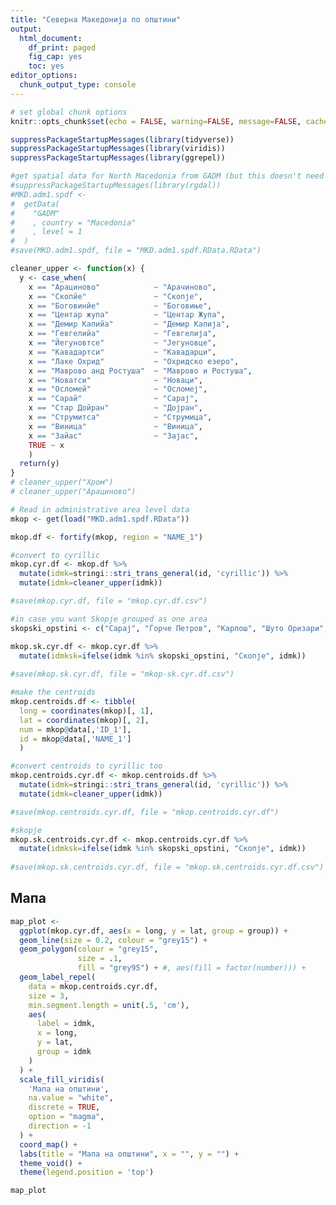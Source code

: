 ```yaml
---
title: "Северна Македонија по општини"
output:
  html_document:
    df_print: paged
    fig_cap: yes
    toc: yes
editor_options:
  chunk_output_type: console
---
```


```r
# set global chunk options
knitr::opts_chunk$set(echo = FALSE, warning=FALSE, message=FALSE, cache=FALSE)
```

```r
suppressPackageStartupMessages(library(tidyverse))
suppressPackageStartupMessages(library(viridis))
suppressPackageStartupMessages(library(ggrepel))
```

```r
#get spatial data for North Macedonia from GADM (but this doesn't need to be run every time)
#suppressPackageStartupMessages(library(rgdal))
#MKD.adm1.spdf <- 
#  getData(
#    "GADM"
#    , country = "Macedonia"
#    , level = 1
#  )
#save(MKD.adm1.spdf, file = "MKD.adm1.spdf.RData.RData")
```

```r
cleaner_upper <- function(x) {
  y <- case_when(
    x == "Арациново"            ~ "Арачиново",
    x == "Скопйе"               ~ "Скопје",
    x == "Боговинйе"            ~ "Боговиње",
    x == "Центар жупа"          ~ "Центар Жупа",
    x == "Демир Капийа"         ~ "Демир Капија",
    x == "Гевгелийа"            ~ "Гевгелија",
    x == "Йегуновтсе"           ~ "Јегуновце",
    x == "Кавадартси"           ~ "Кавадарци",
    x == "Лаке Охрид"           ~ "Охридско езеро",
    x == "Маврово анд Ростуша"  ~ "Маврово и Ростуша",
    x == "Новатси"              ~ "Новаци",
    x == "Осломей"              ~ "Осломеј",
    x == "Сарай"                ~ "Сарај",
    x == "Стар Дойран"          ~ "Дојран",
    x == "Струмитса"            ~ "Струмица",
    x == "Виница"               ~ "Виница",
    x == "Зайас"                ~ "Зајас",
    TRUE ~ x
    )
  return(y)
}
# cleaner_upper("Хром")
# cleaner_upper("Арациново")
```


```r
# Read in administrative area level data
mkop <- get(load("MKD.adm1.spdf.RData"))

mkop.df <- fortify(mkop, region = "NAME_1")

#convert to cyrillic
mkop.cyr.df <- mkop.df %>%
  mutate(idmk=stringi::stri_trans_general(id, 'cyrillic')) %>% 
  mutate(idmk=cleaner_upper(idmk))

#save(mkop.cyr.df, file = "mkop.cyr.df.csv")

#in case you want Skopje grouped as one area
skopski_opstini <- c("Сарај", "Ѓорче Петров", "Карпош", "Шуто Оризари", "Бутел", "Чаир", "Центар", "Гази Баба", "Аеродром", "Кисела Вода" )

mkop.sk.cyr.df <- mkop.cyr.df %>%
  mutate(idmksk=ifelse(idmk %in% skopski_opstini, "Скопје", idmk))
  
#save(mkop.sk.cyr.df, file = "mkop-sk.cyr.df.csv")

#make the centroids
mkop.centroids.df <- tibble(
  long = coordinates(mkop)[, 1], 
  lat = coordinates(mkop)[, 2],
  num = mkop@data[,'ID_1'],
  id = mkop@data[,'NAME_1']
  ) 

#convert centroids to cyrillic too
mkop.centroids.cyr.df <- mkop.centroids.df %>%
  mutate(idmk=stringi::stri_trans_general(id, 'cyrillic')) %>% 
  mutate(idmk=cleaner_upper(idmk))

#save(mkop.centroids.cyr.df, file = "mkop.centroids.cyr.df")

#skopje
mkop.sk.centroids.cyr.df <- mkop.centroids.cyr.df %>%
  mutate(idmksk=ifelse(idmk %in% skopski_opstini, "Скопје", idmk))
  
#save(mkop.sk.centroids.cyr.df, file = "mkop.sk.centroids.cyr.df.csv")

```


## Мапа

```r
map_plot <-
  ggplot(mkop.cyr.df, aes(x = long, y = lat, group = group)) +
  geom_line(size = 0.2, colour = "grey15") +
  geom_polygon(colour = "grey15",
               size = .1,
               fill = "grey95") + #, aes(fill = factor(number))) +
  geom_label_repel(
    data = mkop.centroids.cyr.df,
    size = 3,
    min.segment.length = unit(.5, 'cm'),
    aes(
      label = idmk,
      x = long,
      y = lat,
      group = idmk
    )
  ) +
  scale_fill_viridis(
    'Мапа на општини',
    na.value = "white",
    discrete = TRUE,
    option = "magma",
    direction = -1
  ) +
  coord_map() +
  labs(title = "Мапа на општини", x = "", y = "") +
  theme_void() +
  theme(legend.position = 'top') 

map_plot
```